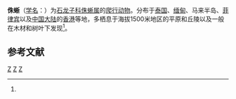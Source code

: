 {{Speciesbox
| taxon = Riopa bowringii
| image = Lygosoma bowringii.jpg
| binomial_authority = ([[阿尔伯特·甘瑟|Günther]], 1864)<ref name='id4484'>{{cite web| url =http://www.bioinfo.cn/db05/BjdwSpecies.php?action=view&id=4484| title =侏蜥| work =《中国动物物种编目数据库》| publisher =中国科学院微生物研究所| author =中国科学院动物研究所| accessdate =2009-04-11| deadurl =yes| archiveurl =https://web.archive.org/web/20160305021841/http://www.bioinfo.cn/db05/BjdwSpecies.php?action=view&id=4484| archivedate =2016-03-05}}</ref>
}}

'''侏蜥'''（[[学名|学名]]：{{lang|la|''Riopa bowringii''}}）为[[石龙子科|石龙子科]][[侏蜥属|侏蜥属]]的[[爬行动物|爬行动物]]。分布于[[泰国|泰国]]、[[缅甸|缅甸]]、马来半岛、[[菲律宾|菲律宾]]以及[[中国大陆|中国大陆]]的[[香港|香港]]等地，多栖息于海拔1500米地区的平原和丘陵以及一般在木材和树叶下发现<ref name='id4484'/>。

== 参考文献 ==
{{reflist}}

{{Taxonbar|from=Q2708447}}
[[Category:石龍子科|Z]]
[[Category:_侏蜥属|Z]]
[[Category:_1864年描述的动物|Z]]

{{Lizard-stub}}